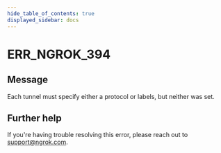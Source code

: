 ```yaml
---
hide_table_of_contents: true
displayed_sidebar: docs
---
```



# ERR_NGROK_394

## Message

Each tunnel must specify either a protocol or labels, but neither was set.

<ErrorDetails error="err_ngrok_394" />

## Further help

If you're having trouble resolving this error, please reach out to [support@ngrok.com](mailto:support@ngrok.com?subject=Help%20with%20ERR_NGROK_394).
